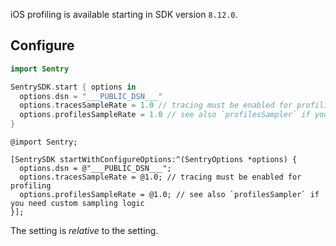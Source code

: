 <Note>

iOS profiling is available starting in SDK version `8.12.0`.

</Note>

## Configure

<SignInNote />

```swift {tabTitle:Swift}
import Sentry

SentrySDK.start { options in
  options.dsn = "___PUBLIC_DSN___"
  options.tracesSampleRate = 1.0 // tracing must be enabled for profiling
  options.profilesSampleRate = 1.0 // see also `profilesSampler` if you need custom sampling logic
}
```

```objc {tabTitle:Objective-C}
@import Sentry;

[SentrySDK startWithConfigureOptions:^(SentryOptions *options) {
  options.dsn = @"___PUBLIC_DSN___";
  options.tracesSampleRate = @1.0; // tracing must be enabled for profiling
  options.profilesSampleRate = @1.0; // see also `profilesSampler` if you need custom sampling logic
}];
```

<Note>

The <PlatformIdentifier name="profiles-sample-rate" /> setting is _relative_ to the <PlatformIdentifier name="traces-sample-rate" /> setting.

</Note>

